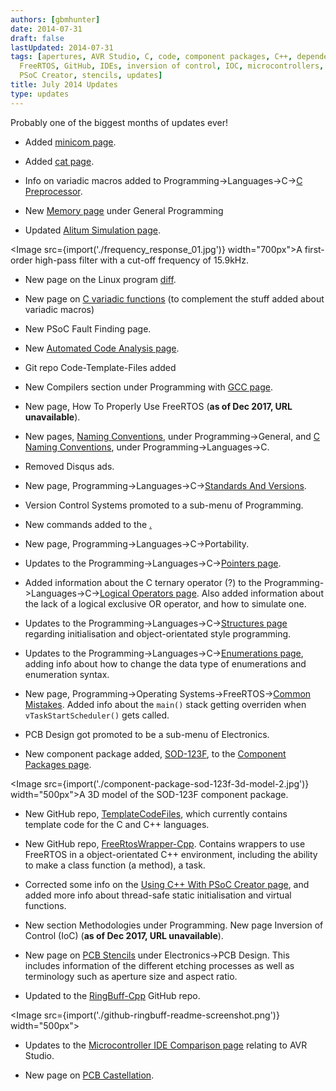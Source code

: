 ```yaml
---
authors: [gbmhunter]
date: 2014-07-31
draft: false
lastUpdated: 2014-07-31
tags: [apertures, AVR Studio, C, code, component packages, C++, dependency injection,
  FreeRTOS, GitHub, IDEs, inversion of control, IOC, microcontrollers, PCBs, programming,
  PSoC Creator, stencils, updates]
title: July 2014 Updates
type: updates
---
```


Probably one of the biggest months of updates ever!

* Added [minicom page](/programming/operating-systems/linux/programs/minicom).

* Added [cat page](/programming/operating-systems/linux/programs/cat).

* Info on variadic macros added to Programming->Languages->C->[C Preprocessor](/programming/languages/c/preprocessor).

* New [Memory page](/programming/general/memory) under General Programming

* Updated [Alitum Simulation page](/electronics/general/altium/altium-simulation).


<Image src={import('./frequency_response_01.jpg')} width="700px">A first-order high-pass filter with a cut-off frequency of 15.9kHz.</Image>

* New page on the Linux program [diff](/programming/operating-systems/linux/programs/diff).

* New page on [C variadic functions](/programming/languages/c/variadic-functions) (to complement the stuff added about variadic macros)

* New PSoC Fault Finding page.

* New [Automated Code Analysis page](/programming/general/automated-code-analysis).

* Git repo Code-Template-Files added

* New Compilers section under Programming with [GCC page](/programming/compilers/gcc).

* New page, How To Properly Use FreeRTOS (**as of Dec 2017, URL unavailable**).

* New pages, [Naming Conventions](/programming/general/naming-conventions), under Programming->General, and [C Naming Conventions](/programming/languages/c/c-naming-conventions), under Programming->Languages->C.

* Removed Disqus ads.

* New page, Programming->Languages->C->[Standards And Versions](/programming/languages/c/standards-and-versions).

* Version Control Systems promoted to a sub-menu of Programming.

* New commands added to the [.](/programming/version-control-systems/mercurial/mercurial-speed-guide)

* New page, Programming->Languages->C->Portability.

* Updates to the Programming->Languages->C->[Pointers page](/programming/languages/c/pointers).

* Added information about the C ternary operator (?) to the Programming->Languages->C->[Logical Operators page](/programming/languages/c/logical-operators). Also added information about the lack of a logical exclusive OR operator, and how to simulate one.

* Updates to the Programming->Languages->C->[Structures page](/programming/languages/c/structures) regarding initialisation and object-orientated style programming.

* Updates to the Programming->Languages->C->[Enumerations page](/programming/languages/c/enumerations), adding info about how to change the data type of enumerations and enumeration syntax.

* New page, Programming->Operating Systems->FreeRTOS->[Common Mistakes](/programming/operating-systems/freertos/common-mistakes). Added info about the `main()` stack getting overriden when `vTaskStartScheduler()` gets called.

* PCB Design got promoted to be a sub-menu of Electronics.

* New component package added, [SOD-123F](/pcb-design/component-packages/sod-123f-component-package/), to the [Component Packages page](/pcb-design/component-packages/).


<Image src={import('./component-package-sod-123f-3d-model-2.jpg')} width="500px">A 3D model of the SOD-123F component package.</Image>

* New GitHub repo, [TemplateCodeFiles](https://github.com/gbmhunter/TemplateCodeFiles), which currently contains template code for the C and C++ languages.

* New GitHub repo, [FreeRtosWrapper-Cpp](https://github.com/gbmhunter/FreeRtosWrapper-Cpp). Contains wrappers to use FreeRTOS in a object-orientated C++ environment, including the ability to make a class function (a method), a task.

* Corrected some info on the [Using C++ With PSoC Creator page](/programming/microcontrollers/psoc/using-cplusplus-with-psoc-creator), and added more info about thread-safe static initialisation and virtual functions.

* New section Methodologies under Programming. New page Inversion of Control (IoC) (**as of Dec 2017, URL unavailable**).

* New page on [PCB Stencils](/pcb-design/soldermask-stencils/) under Electronics->PCB Design. This includes information of the different etching processes as well as terminology such as aperture size and aspect ratio.

* Updated to the [RingBuff-Cpp](https://github.com/gbmhunter/RingBuff-Cpp) GitHub repo.


<Image src={import('./github-ringbuff-readme-screenshot.png')} width="500px"></Image>

* Updates to the [Microcontroller IDE Comparison page](/programming/general/microcontroller-ide-comparison) relating to AVR Studio.

* New page on [PCB Castellation](/pcb-design/castellation/).

